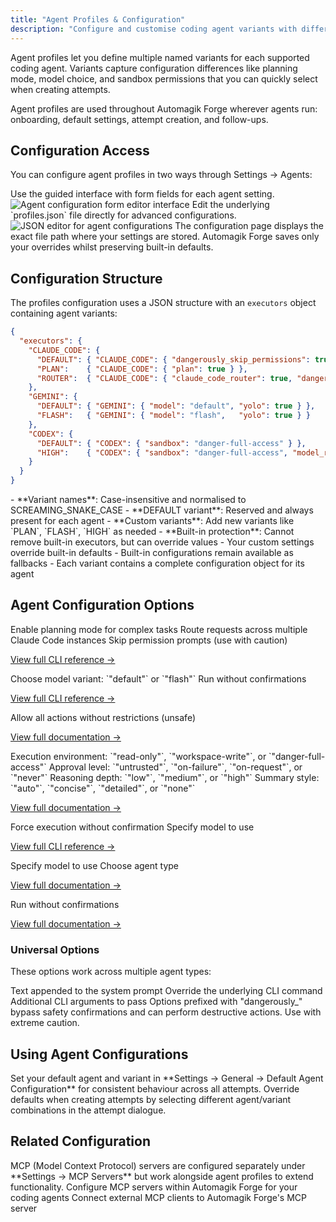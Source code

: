 ```yaml
---
title: "Agent Profiles & Configuration"
description: "Configure and customise coding agent variants with different settings for planning, models, and sandbox permissions"
---
```


Agent profiles let you define multiple named variants for each supported coding agent. Variants capture configuration differences like planning mode, model choice, and sandbox permissions that you can quickly select when creating attempts.

<Info>
Agent profiles are used throughout Automagik Forge wherever agents run: onboarding, default settings, attempt creation, and follow-ups.
</Info>

## Configuration Access

You can configure agent profiles in two ways through Settings → Agents:

<Tabs>
<Tab title="Form Editor">
  Use the guided interface with form fields for each agent setting.

  <Frame>
  <img src="/images/coding-agent-configurations.png" alt="Agent configuration form editor interface" />
  </Frame>
</Tab>

<Tab title="JSON Editor">
  Edit the underlying `profiles.json` file directly for advanced configurations.

  <Frame>
  <img src="/images/coding-agent-configurations-json.png" alt="JSON editor for agent configurations" />
  </Frame>
</Tab>
</Tabs>

<Note>
The configuration page displays the exact file path where your settings are stored. Automagik Forge saves only your overrides whilst preserving built-in defaults.
</Note>

## Configuration Structure

The profiles configuration uses a JSON structure with an `executors` object containing agent variants:

```json profiles.json
{
  "executors": {
    "CLAUDE_CODE": {
      "DEFAULT": { "CLAUDE_CODE": { "dangerously_skip_permissions": true } },
      "PLAN":    { "CLAUDE_CODE": { "plan": true } },
      "ROUTER":  { "CLAUDE_CODE": { "claude_code_router": true, "dangerously_skip_permissions": true } }
    },
    "GEMINI": {
      "DEFAULT": { "GEMINI": { "model": "default", "yolo": true } },
      "FLASH":   { "GEMINI": { "model": "flash",   "yolo": true } }
    },
    "CODEX": {
      "DEFAULT": { "CODEX": { "sandbox": "danger-full-access" } },
      "HIGH":    { "CODEX": { "sandbox": "danger-full-access", "model_reasoning_effort": "high" } }
    }
  }
}
```

<AccordionGroup>
<Accordion title="Structure Rules">
  - **Variant names**: Case-insensitive and normalised to SCREAMING_SNAKE_CASE
  - **DEFAULT variant**: Reserved and always present for each agent
  - **Custom variants**: Add new variants like `PLAN`, `FLASH`, `HIGH` as needed
  - **Built-in protection**: Cannot remove built-in executors, but can override values
</Accordion>

<Accordion title="Configuration Inheritance">
  - Your custom settings override built-in defaults
  - Built-in configurations remain available as fallbacks
  - Each variant contains a complete configuration object for its agent
</Accordion>
</AccordionGroup>

## Agent Configuration Options

<Tabs>
<Tab title="CLAUDE_CODE">
  <ParamField path="plan" type="boolean">
  Enable planning mode for complex tasks
  </ParamField>

  <ParamField path="claude_code_router" type="boolean">
  Route requests across multiple Claude Code instances
  </ParamField>

  <ParamField path="dangerously_skip_permissions" type="boolean">
  Skip permission prompts (use with caution)
  </ParamField>

  [View full CLI reference →](https://docs.anthropic.com/en/docs/claude-code/cli-reference#cli-flags)
</Tab>

<Tab title="GEMINI">
  <ParamField path="model" type="string">
  Choose model variant: `"default"` or `"flash"`
  </ParamField>

  <ParamField path="yolo" type="boolean">
  Run without confirmations
  </ParamField>

  [View full CLI reference →](https://google-gemini.github.io/gemini-cli/)
</Tab>

<Tab title="AMP">
  <ParamField path="dangerously_allow_all" type="boolean">
  Allow all actions without restrictions (unsafe)
  </ParamField>

  [View full documentation →](https://ampcode.com/manual#cli)
</Tab>

<Tab title="CODEX">
  <ParamField path="sandbox" type="string">
  Execution environment: `"read-only"`, `"workspace-write"`, or `"danger-full-access"`
  </ParamField>

  <ParamField path="approval" type="string">
  Approval level: `"untrusted"`, `"on-failure"`, `"on-request"`, or `"never"`
  </ParamField>

  <ParamField path="model_reasoning_effort" type="string">
  Reasoning depth: `"low"`, `"medium"`, or `"high"`
  </ParamField>

  <ParamField path="model_reasoning_summary" type="string">
  Summary style: `"auto"`, `"concise"`, `"detailed"`, or `"none"`
  </ParamField>

  [View full documentation →](https://github.com/openai/codex)
</Tab>

<Tab title="CURSOR">
  <ParamField path="force" type="boolean">
  Force execution without confirmation
  </ParamField>

  <ParamField path="model" type="string">
  Specify model to use
  </ParamField>

  [View full CLI reference →](https://docs.cursor.com/en/cli/reference/parameters)
</Tab>

<Tab title="OPENCODE">
  <ParamField path="model" type="string">
  Specify model to use
  </ParamField>

  <ParamField path="agent" type="string">
  Choose agent type
  </ParamField>

  [View full documentation →](https://opencode.ai/docs/cli/#flags-1)
</Tab>

<Tab title="QWEN_CODE">
  <ParamField path="yolo" type="boolean">
  Run without confirmations
  </ParamField>

  [View full documentation →](https://qwenlm.github.io/qwen-code-docs/en/cli/index)
</Tab>
</Tabs>

### Universal Options

These options work across multiple agent types:

<ParamField path="append_prompt" type="string | null">
Text appended to the system prompt
</ParamField>

<ParamField path="base_command_override" type="string | null">
Override the underlying CLI command
</ParamField>

<ParamField path="additional_params" type="string[] | null">
Additional CLI arguments to pass
</ParamField>

<Warning>
Options prefixed with "dangerously_" bypass safety confirmations and can perform destructive actions. Use with extreme caution.
</Warning>

## Using Agent Configurations

<CardGroup cols={2}>
<Card title="Default Configuration" icon="gear">
  Set your default agent and variant in **Settings → General → Default Agent Configuration** for consistent behaviour across all attempts.
</Card>

<Card title="Per-Attempt Selection" icon="rocket">
  Override defaults when creating attempts by selecting different agent/variant combinations in the attempt dialogue.
</Card>
</CardGroup>

## Related Configuration

<Note>
MCP (Model Context Protocol) servers are configured separately under **Settings → MCP Servers** but work alongside agent profiles to extend functionality.
</Note>

<CardGroup cols={2}>
<Card title="MCP Server Configuration" icon="server" href="/integrations/mcp-server-configuration">
  Configure MCP servers within Automagik Forge for your coding agents
</Card>

<Card title="Automagik Forge MCP Server" icon="plug" href="/integrations/automagik-forge-mcp-server">
  Connect external MCP clients to Automagik Forge's MCP server
</Card>
</CardGroup>
